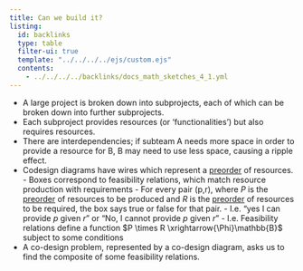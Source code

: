 ```yaml
---
title: Can we build it?
listing:
  id: backlinks
  type: table
  filter-ui: true
  template: "../../../../ejs/custom.ejs"
  contents:
    - ../../../../backlinks/docs_math_sketches_4_1.yml
---
```


- A large project is broken down into subprojects, each of which can be broken down into further subprojects.
- Each subproject provides resources (or 'functionalities') but also requires resources.
- There are interdependencies; if subteam A needs more space in order to provide a resource for B, B may need to use less space, causing a ripple effect.
- Codesign diagrams have wires which represent a [preorder](../1/3.qmd#preorder) of resources.
        - Boxes correspond to feasibility relations, which match resource production with requirements
        - For every pair (p,r), where $P$ is the [preorder](../1/3.qmd#preorder) of resources to be produced and $R$ is the [preorder](../1/3.qmd#preorder) of resources to be required, the box says true or false for that pair.
        - I.e. "yes I can provide $p$ given $r$" or "No, I cannot provide $p$ given $r$"
        - I.e. Feasibility relations define a function $P \times  R \xrightarrow{\Phi}\mathbb{B}$ subject to some conditions
- A co-design problem, represented by a co-design diagram, asks us to find the composite of some feasibility relations.

<p align="center">
\begin{tikzpicture}
  \begin{pgfonlayer}{nodelayer}
    \node [style=0.75x1] (0) at (-2.75, 1) {Chassis};
    \node [style=0.75x1] (1) at (1.5, 1) {Motor};
    \node [style=0.75x1] (2) at (5.75, 1) {Battery};
    \node [style=0.75x1] (3) at (-6, 2.5) {$\Sigma$};
    \node [style=0.75x1] (4) at (8.25, -1) {$\Sigma$};
    \node [     ] (5) at (-5.5, 2.5) {};
    \node [     ] (6) at (10, -1) {};
    \node [     ] (7) at (7, 0.75) {};
    \node [     ] (8) at (7, 1.5) {};
    \node [     ] (9) at (2.5, 0.25) {};
    \node [     ] (10) at (2.5, 0.75) {};
    \node [     ] (11) at (2.5, 1.25) {};
    \node [     ] (12) at (2.5, 1.75) {};
    \node [     ] (13) at (-1.5, 0.25) {};
    \node [     ] (14) at (-1.5, 1) {};
    \node [     ] (15) at (-1.5, 1.75) {};
    \node [     ] (16) at (0.5, 1) {};
    \node [     ] (17) at (0.5, 1.75) {};
    \node [     ] (18) at (-4, 1.75) {};
    \node [     ] (19) at (-4, 0.75) {};
    \node [     ] (20) at (-6.5, 2.5) {};
    \node [     ] (21) at (-6.5, 3) {};
    \node [     ] (22) at (-6.5, 2.25) {};
    \node [     ] (23) at (-10, 2.25) {};
    \node [     ] (24) at (-10, 0.75) {};
    \node [     ] (25) at (7.75, -0.5) {};
    \node [     ] (26) at (7.75, -1) {};
    \node [     ] (27) at (7.75, -1.5) {};
    \node [     ] (28) at (8.75, -1) {};
    \node [     ] (29) at (4.5, 1.25) {};
    \node [     ] (30) at (4.5, 0.75) {};
    \node [     ] (31) at (-7.25, 4) {};
    \node [     ] (32) at (-7.25, 5.25) {};
    \node [     ] (33) at (2.5, 4) {};
    \node [     ] (34) at (6.75, 5.25) {};
    \node [style=10x5] (35) at (0, 3.25) {};
    \node [     ] (36) at (0, 7.5) {Robots};
    \node [     ] (37) at (4, 3) {\tiny{Weight}};
    \node [     ] (38) at (9, 3.25) {\tiny{Weight}};
    \node [     ] (39) at (7.5, 0.25) {\$};
    \node [     ] (40) at (9.25, -0.5) {\$};
    \node [     ] (41) at (-9, 2.5) {\tiny{Payload}};
    \node [     ] (42) at (-8.75, 1) {\tiny{Velocity}};
    \node [     ] (43) at (-0.5, 2) {\tiny{Torque}};
    \node [     ] (44) at (-0.5, 1.25) {\tiny{Speed}};
    \node [     ] (45) at (-0.75, 0.25) {\$};
    \node [     ] (46) at (3.5, 1.5) {\tiny{Voltage}};
    \node [     ] (47) at (3.5, 1) {\tiny{Current}};
    \node [     ] (49) at (-4.5, 2.5) {\tiny{Weight}};
  \end{pgfonlayer}\begin{pgfonlayer}{edgelayer}
    \draw [in=180, out=0] (14.center) to (16.center);
    \draw (15.center) to (17.center);
    \draw [bend right] (5.center) to (18.center);
    \draw [bend right] (7.center) to (25.center);
    \draw [bend right=15] (9.center) to (26.center);
    \draw [bend right=15] (13.center) to (27.center);
    \draw (10.center) to (30.center);
    \draw (11.center) to (29.center);
    \draw (24.center) to (19.center);
    \draw (23.center) to (22.center);
    \draw (28.center) to (6.center);
    \draw [bend left=60, looseness=1.25] (21.center) to (31.center);
    \draw [bend left=90] (20.center) to (32.center);
    \draw [bend right=45, looseness=1.25] (12.center) to (33.center);
    \draw [bend right=45, looseness=1.50] (8.center) to (34.center);
    \draw [bend right=15] (34.center) to (32.center);
    \draw [bend left=315, looseness=0.50] (33.center) to (31.center);
  \end{pgfonlayer}
\end{tikzpicture}

</p>